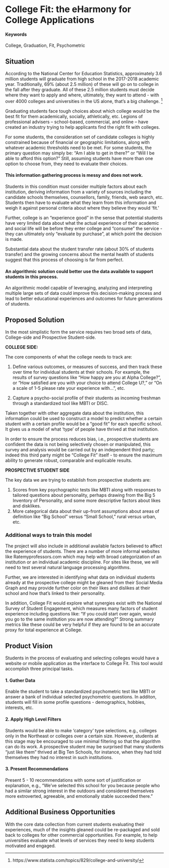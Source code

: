 # College Fit: the eHarmony for College Applications

#### Keywords {-}

College, Graduation, Fit, Psychometric

## Situation

According to the National Center for Education Statistics, approximately 3.6 million students will graduate from high school in the 2017-2018 academic year. Traditionally, 69% (about 2.5 million) of these will go on to college in the fall after they graduate. All of these 2.5 million students must decide where they want to apply and where, ultimately, they want to attend - with over 4000 colleges and universities in the US alone, that's a big challenge. ^[https://www.statista.com/topics/829/college-and-university/] 

Graduating students face tough choices about which college would be the best fit for them academically, socially, athletically, etc. Legions of professional advisers – school-based, commercial, and online – have created an industry trying to help applicants find the right fit with colleges.

For some students, the consideration set of candidate colleges is highly constrained because of financial or geographic limitations, along with whatever academic thresholds need to be met. For some students, the primary question may simply be: "Am I able to get in there?" or "Will I be able to afford this option?" Still, assuming students have more than one option to choose from, they need to evaluate their choices.

#### This information gathering process is messy and does not work. {-}

Students in this condition must consider multiple factors about each institution, deriving information from a variety of sources including the candidate schools themselves, counsellors, family, friends, web search, etc. Students then have to evaluate what they learn from this information and weigh it against personal criteria about where they believe they would ‘fit.’   

Further, college is an “experience good” in the sense that potential students have very limited data about what the actual experience of their academic and social life will be before they enter college and "consume" the service - they can ultimately only “evaluate by purchase”, at which point the decision is made.

Substantial data about the student transfer rate (about 30% of students transfer) and the growing concerns about the mental health of students suggest that this process of choosing is far from perfect.

#### An algorithmic solution could better use the data available to support students in this process. {-} 

An algorithmic model capable of leveraging, analyzing and interpreting multiple large sets of data could improve this decision-making process and lead to better educational experiences and outcomes for future generations of students.

## Proposed Solution

In the most simplistic form the service requires two broad sets of data, College-side and Prospective Student-side.  

**COLLEGE SIDE:**  

The core components of what the college needs to track are: 

1. Define various outcomes, or measures of success, and then track these over time for individual students at their schools.  For example, the results of survey questions like "How happy are you at Alpha College?", or "How satisfied are you with your choice to attend College U?," or "On a scale of 1-5 please rate your experience with...", etc.  

2. Capture a psycho-social profile of their students as incoming freshman through a standardized tool like MBTI or DISC. 

Taken together with other aggregate data about the institution, this information could be used to construct a model to predict whether a certain student with a certain profile would be a “good fit” for each specific school. It gives us a model of what 'type' of people have thrived at that institution.

In order to ensure the process reduces bias, i.e., prospective students are confident the data is not being selectively chosen or manipulated, this survey and analysis would be carried out by an independent third party; indeed this third party might be "College Fit" itself - to ensure the maximum ability to generate robust, comparable and explicable results.

**PROSPECTIVE STUDENT SIDE**  

The key data we are trying to establish from prospective students are:

1. Scores from key psychographic tests like MBTI along with responses to tailored questions about personality, perhaps drawing from the Big 5 Inventory of Personality, and some more descriptive factors about likes and disklikes.
2. More categorical data about their up-front assumptions about areas of definition like "Big School" versus "Small School," rural versus urban, etc.

### Additional ways to train this model {-}

The project will also include in additional available factors believed to affect the experience of students. There are a number of more informal websites like Ratemyprofessors.com which may help with broad categorization of an institution or an individual academic discipline.  For sites like these, we will need to test several natural language processing algorithms.  

Further, we are interested in identifying what data on individual students already at the prospective college might be gleaned from their Social Media Graph and may provide further color on their likes and dislikes at their school and how that's linked to their personality.

In addition, College Fit would explore what synergies exist with the National Survey of Student Engagement, which measures many factors of student experience including questions like: "If you could start over again, would you go to the same institution you are now attending?" Strong summary metrics like these could be very helpful if they are found to be an accurate proxy for total experience at College.

## Product Vision  

Students in the process of evaluating and selecting colleges would have a website or mobile application as the interface to College Fit.  This tool would accomplish three principal tasks.

#### 1. Gather Data {-}

Enable the student to take a standardized psychometric test like MBTI or answer a bank of individual selected psychometric questions. In additon, students will fill in some profile questions - demographics, hobbies, interests, etc.

#### 2. Apply High Level Filters {-}

Students would be able to make 'category' type selections, e.g., colleges only in the Northeast or colleges over a certain size. However, students at this stage may be encouraged to use minimal filtering so that the algorithm can do its work. A prospective student may be surprised that many students "just like them" thrived at Big Ten Schools, for instance, when they had told themselves they had no interest in such institutions.

#### 3. Present Recommendations {-}

Present 5 - 10 recommendations with some sort of justification or explanation, e.g., "We've selected this school for you because people who had a similar strong interest in the outdoors and considered themselves more extroverted, agreeable, and emotionally stable succeeded there."

## Additional Business Opportunities  

With the core data collection from current students evaluating their experiences, much of the insights gleaned could be re-packaged and sold back to colleges for other commercial opportunities. For example, to help universities evaluate what levels of services they need to keep students motivated and engaged.

